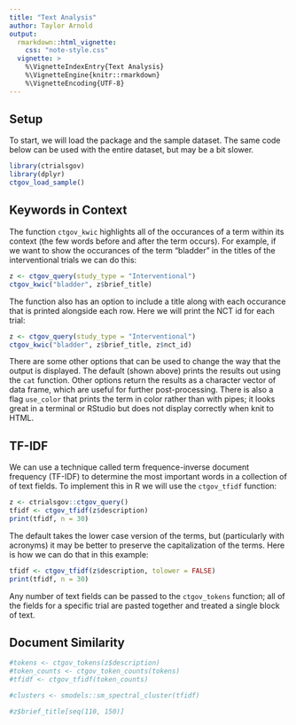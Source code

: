 ```yaml
---
title: "Text Analysis"
author: Taylor Arnold
output:
  rmarkdown::html_vignette:
    css: "note-style.css"
  vignette: >
    %\VignetteIndexEntry{Text Analysis}
    %\VignetteEngine{knitr::rmarkdown}
    %\VignetteEncoding{UTF-8}
---
```


## Setup

To start, we will load the package and the sample dataset. The same code below
can be used with the entire dataset, but may be a bit slower.

```r
library(ctrialsgov)
library(dplyr)
ctgov_load_sample()
```

## Keywords in Context

The function `ctgov_kwic` highlights all of the occurances of a term within
its context (the few words before and after the term occurs). For example, if
we want to show the occurances of the term "bladder" in the titles of the
interventional trials we can do this:

```r
z <- ctgov_query(study_type = "Interventional")
ctgov_kwic("bladder", z$brief_title)
```

The function also has an option to include a title along with each occurance
that is printed alongside each row. Here we will print the NCT id for each
trial:

```r
z <- ctgov_query(study_type = "Interventional")
ctgov_kwic("bladder", z$brief_title, z$nct_id)
```

There are some other options that can be used to change the way that the
output is displayed. The default (shown above) prints the results out using
the `cat` function. Other options return the results as a character vector of
data frame, which are useful for further post-processing. There is also a
flag `use_color` that prints the term in color rather than with pipes; it looks
great in a terminal or RStudio but does not display correctly when knit to
HTML.

## TF-IDF

We can use a technique called term frequence-inverse document frequency (TF-IDF)
to determine the most important words in a collection of of text fields. To
implement this in R we will use the `ctgov_tfidf` function:

```r
z <- ctrialsgov::ctgov_query()
tfidf <- ctgov_tfidf(z$description)
print(tfidf, n = 30)
```

The default takes the lower case version of the terms, but (particularly with
acronyms) it may be better to preserve the capitalization of the terms. Here is
how we can do that in this example:

```r
tfidf <- ctgov_tfidf(z$description, tolower = FALSE)
print(tfidf, n = 30)
```

Any number of text fields can be passed to the `ctgov_tokens` function; all of
the fields for a specific trial are pasted together and treated a single block
of text.

## Document Similarity



```r
#tokens <- ctgov_tokens(z$description)
#token_counts <- ctgov_token_counts(tokens)
#tfidf <- ctgov_tfidf(token_counts)

#clusters <- smodels::sm_spectral_cluster(tfidf)
```

```r
#z$brief_title[seq(110, 150)]
```
